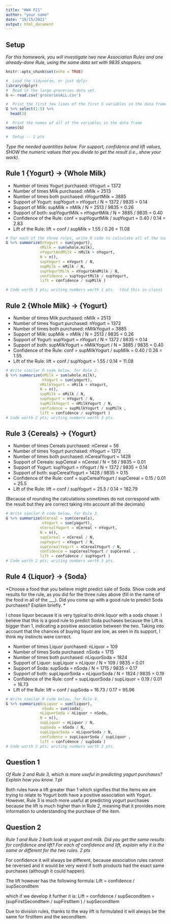 ```yaml
---
title: "HW4 F21"
author: "your name"
date: "10/15/2021"
output: html_document
---
```


## Setup

*For this homework, you will investigate two new Association Rules and one already-done Rule, using the same data set with 9835 shoppers.*

```r
knitr::opts_chunk$set(echo = TRUE)

#  Load the tidyverse, or just dplyr
library(dplyr)
#  Read in the large groceries data set.
G <- read.csv('groceriesALL.csv')
```


```r
#  Print the first few lines of the first 5 variables in the data frame
G %>% select(1:5) %>%
  head(3)

#  Print the names of all of the variables in the data frame
names(G)

#  Setup -- 2 pts

```

*Type the needed quantities below.  For support, confidence and lift values, SHOW the numeric values that you divide to get the result (i.e., show your work).*

## Rule 1  	{Yogurt} → {Whole Milk}

- Number of times Yogurt purchased: nYogurt = 1372
- Number of times Milk purchased: nMilk = 2513
- Number of times both purchased: nYogurtMilk = 3885
- Support of Yogurt: supYogurt = nYogurt / N = 1372 / 9835 = 0.14
- Support of Milk: supMilk = nMilk / N = 2513 / 9835 = 0.26
- Support of both: supYogurtMilk = nYogurtMilk  / N = 3885 / 9835 = 0.40
- Confidence of the Rule: conf = supYogurtMilk  / supYogurt = 0.40 / 0.14 = 2.83 
- Lift of the Rule: lift = conf / supMilk = 1.55 / 0.26 = 11.08

```r
# For each of the three rules, write R code to calculate all of the sums, as well as the support, confidence and lift values. Save the results as a data frame, as we did in class, and print the data frame.  You should already have code for Rule 1; DO include it here: 
G %>% summarize(nYogurt = sum(yogurt),
               nMilk = sum(whole.milk),
               nYogurtAndMilk = nMilk + nYogurt, 
               N = n(),
               supYogurt = nYogurt / N,
               supMilk = nMilk / N,
               supYogurtMilk = nYogurtAndMilk / N,
               confidence = supYogurtMilk / supYogurt,
               lift = confidence / supMilk )

# Code worth 1 pts; writing numbers worth 1 pts.  (did this in class)

```


## Rule 2  	{Whole Milk} → {Yogurt}

- Number of times Milk purchased: nMilk = 2513
- Number of times Yogurt purchased: nYogurt = 1372
- Number of times both purchased: nMilkYogurt = 3885
- Support of Milk: supMilk = nMilk /  N = 2513 / 9835 =  0.26
- Support of Yogurt: supYogurt = nYogurt  / N  =  1372 / 9835 = 0.14
- Support of both: supMilkYogurt = nMilkYogurt  / N = 3885 / 9835 =  0.40
- Confidence of the Rule: conf = supMilkYogurt  / supMilk  =  0.40 / 0.26 = 1.55
- Lift of the Rule: lift = conf  /  supYogurt =  1.55 / 0.14 = 11.08

```r

# Write similar R code below, for Rule 2. 
G %>% summarize(nMilk = sum(whole.milk),
                nYogurt = sum(yogurt),
               nMilkYogurt = nMilk + nYogurt, 
               N = n(),
               supMilk = nMilk / N,
               supYogurt = nYogurt / N,
               supMilkYogurt = nMilkYogurt / N,
               confidence = supMilkYogurt / supMilk ,
               lift = confidence / supYogurt )
# Code worth 2 pts; writing numbers worth 3 pts. 

```



## Rule 3	 {Cereals} → {Yogurt}

- Number of times Cereals purchased: nCereal = 56
- Number of times Yogurt purchased: nYogurt = 1372
- Number of times both purchased: nCerealYogurt = 1428
- Support of Cereals: supCereal = nCereal / N = 56 / 9835 = 0.01
- Support of Yogurt: supYogurt = nYogurt / N = 1372 / 9835 = 0.14
- Support of both: supCerealYogurt = 1428 / 9835 = 0.15
- Confidence of the Rule: conf = supCerealYogurt / supCereal  = 0.15 / 0.01 = 25.5
- Lift of the Rule: lift =  conf / supYogurt = 25.5 / 0.14 = 182.79 

(Because of rounding the calculations sometimes do not correspond with the result but they are correct taking into account all the decimals)

```r

# Write similar R code below, for Rule 3. 
G %>% summarize(nCereal = sum(cereals),
                nYogurt = sum(yogurt),
               nCerealYogurt = nCereal + nYogurt, 
               N = n(),
               supCereal = nCereal / N,
               supYogurt = nYogurt / N,
               supCerealYogurt = nCerealYogurt / N,
               confidence = supCerealYogurt / supCereal ,
               lift = confidence / supYogurt )
# Code worth 2 pts; writing numbers worth 3 pts. 

```

## Rule 4	 {Liquor} → {Soda}

*Choose a food that you believe might predict sale of Soda. Show code and results for the rule, as you did for the three rules above (fill in the name of the food in all of the ___).  Did you come up with a good rule to predict Soda purchases?  Explain briefly. *

I chose liquor because it is very typical to drink liquor with a soda chaser. I believe that this is a good rule to predict Soda puchases because the Lift is bigger than 1, indicating a positive association between the two. Taking into account that the chances of buying liquor are low, as seen in its support, I think my instincts were correct.

- Number of times Liquor purchased: nLiquor = 109
- Number of times Soda purchased: nSoda = 1715
- Number of times both purchased: nLiquorSoda = 1824
- Support of Liquor: supLiquor = nLiquor / N = 109 / 9835 = 0.01
- Support of Soda: supSoda = nSoda  / N = 1715 / 9835 = 0.17
- Support of both: supLiquorSoda = nLiquorSoda / N = 1824 / 9835 = 0.19
- Confidence of the Rule: conf = supLiquorSoda / supLiquor  = 0.19 / 0.01 = 16.73
- Lift of the Rule: lift = conf / supSoda = 16.73 / 0.17 = 95.96


```r

# Write similar R code below, for Rule 4. 
G %>% summarize(nLiquor = sum(liquor),
                nSoda = sum(soda),
               nLiquorSoda = nLiquor + nSoda, 
               N = n(),
               supLiquor = nLiquor / N,
               supSoda = nSoda / N,
               supLiquorSoda = nLiquorSoda / N,
               confidence = supLiquorSoda / supLiquor ,
               lift = confidence / supSoda )
# Code worth 2 pts; writing numbers worth 3 pts. 


```
## Question 1

*Of Rule 2 and Rule 3, which is more useful in predicting yogurt purchases?   Explain how you know.  1 pt*

Both rules have a lift greater than 1 which signifies that the items we are trying to relate to Yogurt both have a positive association with Yogurt. However, Rule 3 is much more useful at predicting yogurt purchases because the lift is much higher than in Rule 2, meaning that it provides more information to understanding the purchase of the item. 

## Question 2

*Rule 1 and Rule 2 both look at yogurt and milk.  Did you get the same results for confidence and lift?  For each of confidence and lift, explain
why it is the same or different for the two rules.  2 pts *

For confidence it will always be different, because association rules cannot be reversed and it would be very weird if both products had the exact same purchases (although it could happen). 

The lift however has the following formula:
Lift = confidence / supSecondItem 

which if we develop it further it is:
Lift = confidence / supSecondItem = (supFirstSecondItem / supFirstItem ) / supSecondItem

Due to division rules, thanks to the way lift is formulated it will always be the same for firstItem and the secondItem.